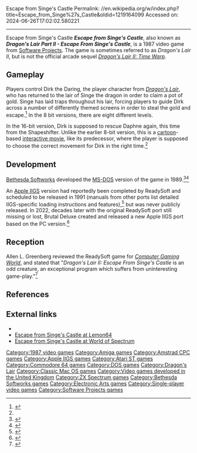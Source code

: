 Escape from Singe's Castle
Permalink: //en.wikipedia.org/w/index.php?title=Escape_from_Singe%27s_Castle&oldid=1219164099
Accessed on: 2024-06-26T17:02:02.580221



------
Escape from Singe's Castle
{{Infobox video game
|title=Escape from Singe's Castle
|collapsible=
|state=
|image=Escape from singe's castle box.jpg
|developer=
|publisher=[[Software Projects]] (8 bit, Europe), [[Electronic Arts]] (Commodore 64, USA), [[ReadySoft]] (16 bit)
|series=''[[Dragon's Lair]]''
|engine=
|platforms=[[Amstrad CPC]], [[Commodore 64]], [[ZX Spectrum]], [[Amiga]], [[Atari ST]], [[MS-DOS]], [[Mac OS]], [[Apple IIGS]]
|released=1987 (8-bit)<br />1989 (16-bit)
|genre=
|modes=[[Single-player]]
}}
'''''Escape from Singe's Castle''''', also known as '''''Dragon's Lair Part II - Escape From Singe's Castle''''', is a 1987 video game from [[Software Projects]]. The game is sometimes referred to as ''Dragon's Lair II'', but is not the official arcade sequel ''[[Dragon's Lair II: Time Warp]]''.

== Gameplay ==
Players control Dirk the Daring, the player character from ''[[Dragon's Lair (1983 video game)|Dragon's Lair]]'', who has returned to the lair of Singe the dragon in order to claim a pot of gold. Singe has laid traps throughout his lair, forcing players to guide Dirk across a number of differently themed screens in order to steal the gold and escape.<ref name="preview">{{cite magazine | last=Walker | first=Andy | title = Reviews - Escape From Singe's Castle - Dragon's Lair II| magazine = [[Crash (magazine)|Crash]]| issue = 39 | pages = 120| publisher = [[Newsfield Publications Ltd]]| date = April 1987 | url=https://archive.org/details/Crash_No._39_1987-04_Newsfield_GB/page/n119/mode/2up | accessdate = 2016-04-23}}</ref> In the 8 bit versions, there are eight different levels.

In the 16-bit version, Dirk is supposed to rescue Daphne again, this time from the Shapeshifter. Unlike the earlier 8-bit version, this is a [[cartoon]]-based [[interactive movie]], like its predecessor, where the player is supposed to choose the correct movement for Dirk in the right time.<ref name="CGW92"/>

== Development ==

[[Bethesda Softworks]] developed the [[MS-DOS]] version of the game in 1989.<ref>{{cite web|url=https://archive.org/details/game-pro-uk-07/page/70/mode/2up|title=Bethesda A brief History|magazine=[[GamePro]]| date=March 1996 |page=71|accessdate=July 12, 2021}}</ref><ref>{{cite web|url=http://www.bethsoft.com/html/about2.html|title=Bethesda Softworks History|publisher=bethsoft.com|accessdate=December 12, 2021|archiveurl=https://web.archive.org/web/19970605103153/http://www.bethsoft.com/html/about2.html|archivedate=June 5, 1997}}</ref> 

An [[Apple IIGS]] version had reportedly been completed by ReadySoft and scheduled to be released in 1991 (manuals from other ports list detailed IIGS-specific loading instructions and features),<ref>{{cite web|url=https://retro-commodore.eu/files/downloads/amigamanuals-xiik.net/Games/Dragon%27s%20Lair%20-%20Escape%20from%20Singe%27s%20Castle%20-%20Manual-ENG.pdf|archiveurl=https://web.archive.org/web/20240203104722/https://retro-commodore.eu/files/downloads/amigamanuals-xiik.net/Games/Dragon%27s%20Lair%20-%20Escape%20from%20Singe%27s%20Castle%20-%20Manual-ENG.pdf|title=Manual|website=retro-commodore.eu|access-date=February 3, 2024|archivedate=February 3, 2024}}</ref> but was never publicly released. In 2022, decades later with the original ReadySoft port still missing or lost, Brutal Deluxe created and released a new Apple IIGS port based on the PC version.<ref>{{cite web|url=https://brutaldeluxe.fr/products/apple2gs/dragonslair1/index.html|archiveurl=https://web.archive.org/web/20220504004305/https://brutaldeluxe.fr/products/apple2gs/dragonslair1/index.html|title=Brutal Deluxe releases Dragon's Lair: Escape From Singe's Castle for Apple IIGS |archivedate=May 4, 2022|accessdate=2022-05-30}}</ref>

==Reception==
{{Video game reviews
|rev1=''[[Amtix!]]''
|rev1Score=94%<ref>{{cite web|url=https://archive.org/details/amtix-magazine-18/page/n75/mode/2up|title=Escape from Singe's Castle|magazine=[[Amtix!]]|pages=76,77|date=April 1987|accessdate=February 3, 2024}}</ref>
|rev2=''[[Computer Gamer]]''
|rev2Score=94%<ref>{{cite web|url=https://archive.org/details/Computer_Gamer_Issue_24_1987-03_Argus_Press_GB/page/n9/mode/2up|title=Escape from Singe's Castle|magazine=[[Computer Gamer]]|pages=10,11|date=March 1987|accessdate=February 3, 2024}}</ref>
|rev3=''[[Zzap!64|Zzap!]]''
|rev3Score=90%<ref>{{cite web|url=https://archive.org/details/zzapp_64_issue_022_600dpi/page/n77/mode/2up|title=Escape from Singe's Castle|magazine=[[Zzap!64|Zzap!]]|pages=78,79|date=February 1987|accessdate=February 3, 2024}}</ref>
|rev4=''[[Computer and Video Games]]''
|rev4Score=80%<ref>{{cite web|url=https://archive.org/details/cvg-magazine-104/page/n61/mode/2up|title=Escape from Singe's Castle|magazine=[[Computer and Video Games]]|page=62|date=July 1990|accessdate=February 3, 2024}}</ref>
|rev5=''[[Commodore User]]''
|rev5Score=8/10<ref>{{cite web|url=https://archive.org/details/commodore-user-magazine-41/page/n65/mode/2up|title= Escape from Singe's Castle|magazine=[[Commodore User]]|page=67|date=February 1987|accessdate=February 3, 2024}}</ref>
|rev6=''[[Aktueller Software Markt]]''
|rev6Score=9/11<ref>{{cite web|url=https://archive.org/details/asm_magazine-1987-03/page/n5/mode/2up|title=Action Games|magazine=[[ASM (Aktueller Software Markt)]]|language=de|page=6|date=March 1987|accessdate=February 3, 2024}}</ref>
|rev7=''[[Amiga Computing]]''
|rev7Score=85%<ref>{{cite web|url=https://amigareviews.leveluphost.com/draglai1.htm|archiveurl=https://web.archive.org/web/20190927023759/https://amigareviews.leveluphost.com/draglai1.htm#dragonslair1ac|title=Escape from Singe's Castle|magazine=[[Amiga Computing]]|archivedate=September 27, 2019|date=May 1990|accessdate=February 3, 2024}}</ref>
|rev8=''[[The Games Machine]]''
|rev8Score=80%<ref>{{cite web|url=https://archive.org/details/the-games-machine-30/page/n35/mode/2up|title=Escape from Singe's Castle|magazine=[[The Games Machine]]|pages=36,37|date=May 1990|accessdate=February 3, 2024}}</ref>
}}

Allen L. Greenberg reviewed the ReadySoft game for ''[[Computer Gaming World]]'', and stated that "''Dragon's Lair II: Escape From Singe's Castle'' is an odd creature, an exceptional program which suffers from uninteresting game-play."<ref name="CGW92">{{cite magazine |last=Greenberg |first=Allen L. |title=As the Worm Turns - ReadySoft's Dragon's Lair II: Escape from Singe's Castle |magazine=Computer Gaming World |date=March 1992 |volume=1 |issue=92 |page=74 |url=http://www.cgwmuseum.org/galleries/issues/cgw_92.pdf |archiveurl=https://web.archive.org/web/20130511023432/http://www.cgwmuseum.org/galleries/issues/cgw_92.pdf |archivedate=May 11, 2013}}</ref>

== References ==
{{reflist}}

== External links ==
* {{IMDb title|4933480}}
* [https://www.lemon64.com/games/details.php?ID=775 Escape from Singe's Castle at Lemon64]
* [https://worldofspectrum.org/software?id=0001498 Escape from Singe's Castle at World of Spectrum]

{{Dragon's Lair}}

{{DEFAULTSORT:Escape From Singe's Castle}}
[[Category:1987 video games]]
[[Category:Amiga games]]
[[Category:Amstrad CPC games]]
[[Category:Apple IIGS games]]
[[Category:Atari ST games]]
[[Category:Commodore 64 games]]
[[Category:DOS games]]
[[Category:Dragon's Lair]]
[[Category:Classic Mac OS games]]
[[Category:Video games developed in the United Kingdom]]
[[Category:ZX Spectrum games]]
[[Category:Bethesda Softworks games]]
[[Category:Electronic Arts games]]
[[Category:Single-player video games]]
[[Category:Software Projects games]]